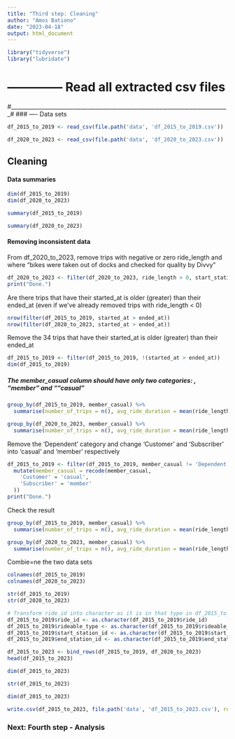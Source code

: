```yaml
---
title: "Third step: Cleaning"
author: "Amos Bationo"
date: "2023-04-18"
output: html_document
---
```


```r
library("tidyverse")
library("lubridate")
```

# -------------- Read all extracted csv files
#______________________________________________________________________________#
### ---- Data sets
```r
df_2015_to_2019 <- read_csv(file.path('data', 'df_2015_to_2019.csv'))

df_2020_to_2023 <- read_csv(file.path('data', 'df_2020_to_2023.csv'))
```

## Cleaning
#### Data summaries
```r
dim(df_2015_to_2019)
dim(df_2020_to_2023)
```

```r
summary(df_2015_to_2019)
```

```r
summary(df_2020_to_2023)
```
#### Removing inconsistent data
From df_2020_to_2023, remove trips with negative or zero ride_length and where "bikes were taken out of docks and checked for quality by Divvy"
```r
df_2020_to_2023 <- filter(df_2020_to_2023, ride_length > 0, start_station_name != "HQ QR")
print("Done.")
```
Are there trips that have their started_at is older (greater) than their ended_at 
(even if we've already removed trips with ride_length < 0)
```r
nrow(filter(df_2015_to_2019, started_at > ended_at))
nrow(filter(df_2020_to_2023, started_at > ended_at))
```
Remove the 34 trips that have their started_at is older (greater) than their ended_at
```r
df_2015_to_2019 <- filter(df_2015_to_2019, !(started_at > ended_at))
dim(df_2015_to_2019)
```

##### The member_casual column should have only two categories: , "member" and ""casual"

```r
group_by(df_2015_to_2019, member_casual) %>% 
  summarise(number_of_trips = n(), avg_ride_duration = mean(ride_length))

group_by(df_2020_to_2023, member_casual) %>% 
  summarise(number_of_trips = n(), avg_ride_duration = mean(ride_length))
```
Remove the 'Dependent' category and change 'Customer' and 'Subscriber' into 'casual' and 'member' respectively
```r
df_2015_to_2019 <- filter(df_2015_to_2019, member_casual != 'Dependent') %>% 
  mutate(member_casual = recode(member_casual,
    'Customer' = 'casual',
    'Subscriber' = 'member'
  ))
print("Done.")
```
Check the result
```r
group_by(df_2015_to_2019, member_casual) %>% 
  summarise(number_of_trips = n(), avg_ride_duration = mean(ride_length))

group_by(df_2020_to_2023, member_casual) %>% 
  summarise(number_of_trips = n(), avg_ride_duration = mean(ride_length))
```
Combie=ne the two data sets
```r
colnames(df_2015_to_2019)
colnames(df_2020_to_2023)
```
```r
str(df_2015_to_2019)
str(df_2020_to_2023)
```
```r
# Transform ride_id into character as it is in that type in df_2015_to_2023 and contains letters there
df_2015_to_2019$ride_id <- as.character(df_2015_to_2019$ride_id)
df_2015_to_2019$rideable_type <- as.character(df_2015_to_2019$rideable_type)
df_2015_to_2019$start_station_id <- as.character(df_2015_to_2019$start_station_id)
df_2015_to_2019$end_station_id <- as.character(df_2015_to_2019$end_station_id)

df_2015_to_2023 <- bind_rows(df_2015_to_2019, df_2020_to_2023)
head(df_2015_to_2023)
```
```r
dim(df_2015_to_2023)
```
```r
str(df_2015_to_2023)
```

```r
dim(df_2015_to_2023)
```


```r
write.csv(df_2015_to_2023, file.path('data', 'df_2015_to_2023.csv'), row.names = FALSE)
```

### Next: Fourth step - Analysis
